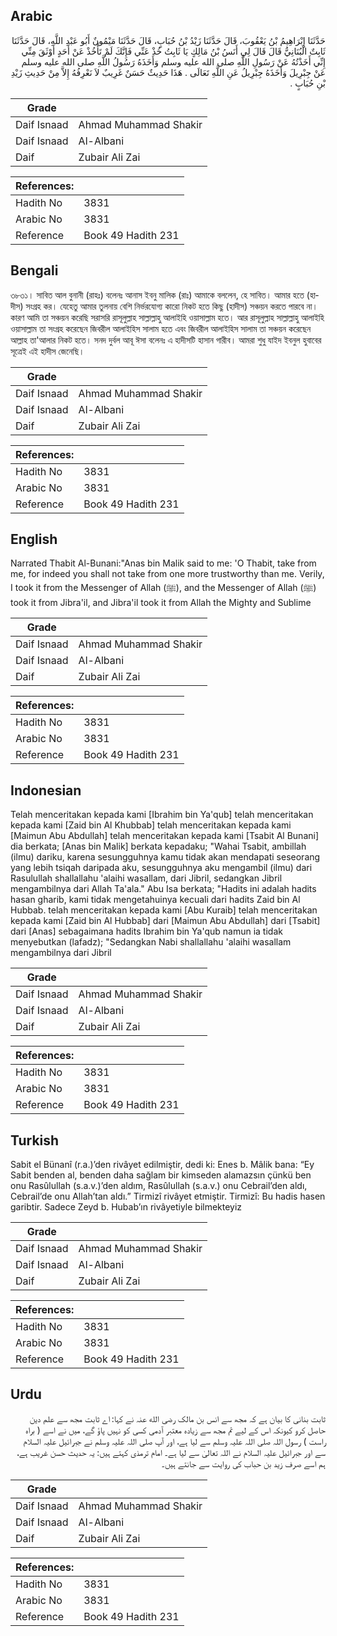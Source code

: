 ## Arabic


<div dir="rtl" lang="ar" style={{fontSize:'larger',backgroundColor:'#f8f9fa',padding:20}}>
حَدَّثَنَا إِبْرَاهِيمُ بْنُ يَعْقُوبَ، قَالَ حَدَّثَنَا زَيْدُ بْنُ حُبَابٍ، قَالَ حَدَّثَنَا مَيْمُونٌ أَبُو عَبْدِ اللَّهِ، قَالَ حَدَّثَنَا ثَابِتٌ الْبُنَانِيُّ قَالَ قَالَ لِي أَنَسُ بْنُ مَالِكٍ يَا ثَابِتُ خُذْ عَنِّي فَإِنَّكَ لَمْ تَأْخُذْ عَنْ أَحَدٍ أَوْثَقَ مِنِّي إِنِّي أَخَذْتُهُ عَنْ رَسُولِ اللَّهِ صلى الله عليه وسلم وَأَخَذَهُ رَسُولُ اللَّهِ صلى الله عليه وسلم عَنْ جِبْرِيلَ وَأَخَذَهُ جِبْرِيلُ عَنِ اللَّهِ تَعَالَى ‏. هَذَا حَدِيثٌ حَسَنٌ غَرِيبٌ لاَ نَعْرِفُهُ إِلاَّ مِنْ حَدِيثِ زَيْدِ بْنِ حُبَابٍ ‏.‏
</div>
<div style={{backgroundColor:'#f8f9fa',padding:20, marginBottom: 10}}><table> <thead> <tr> <th>Grade</th> <th></th> </tr> </thead> <tbody> <tr><td>Daif Isnaad</td><td>Ahmad Muhammad Shakir</td></tr><tr><td>Daif Isnaad</td><td>Al-Albani</td></tr><tr><td>Daif</td><td>Zubair Ali Zai</td></tr></tbody></table><table> <thead> <tr> <th>References:</th> <th></th> </tr> </thead> <tbody><tr><td>Hadith No</td><td>3831</td></tr><tr><td>Arabic No</td><td>3831</td></tr><tr><td>Reference</td><td>Book 49 Hadith 231</td></tr></tbody></table></div>

## Bengali


<div dir="ltr" lang="bn" style={{fontSize:'larger',backgroundColor:'#f8f9fa',padding:20}}>
৩৮৩১। সাবিত আল বুনানী (রাহঃ) বলেনঃ আনাস ইবনু মালিক (রাঃ) আমাকে বললেন, হে সাবিত। আমার হতে (হাদীস) সংগ্রহ কর। যেহেতু আমার তুলনায় বেশি নির্ভরযোগ্য কারো নিকট হতে কিছু (হাদীস) সঞ্চয়ন করতে পারবে না। কারণ আমি তা সঞ্চয়ন করেছি সরাসরি রাসূলুল্লাহ সাল্লাল্লাহু আলাইহি ওয়াসাল্লাম হতে। আর রাসূলুল্লাহ সাল্লাল্লাহু আলাইহি ওয়াসাল্লাম তা সংগ্রহ করেছেন জিবরীল আলাইহিস সালাম হতে এবং জিবরীল আলাইহিস সালাম তা সঞ্চয়ন করেছেন আল্লাহ তা'আলার নিকট হতে। সনদ দুর্বল আবূ ঈসা বলেনঃ এ হাদীসটি হাসান গারীব। আমরা শুধু যাইদ ইবনুল হুবাবের সূত্রেই এই হাদীস জেনেছি।
</div>
<div style={{backgroundColor:'#f8f9fa',padding:20, marginBottom: 10}}><table> <thead> <tr> <th>Grade</th> <th></th> </tr> </thead> <tbody> <tr><td>Daif Isnaad</td><td>Ahmad Muhammad Shakir</td></tr><tr><td>Daif Isnaad</td><td>Al-Albani</td></tr><tr><td>Daif</td><td>Zubair Ali Zai</td></tr></tbody></table><table> <thead> <tr> <th>References:</th> <th></th> </tr> </thead> <tbody><tr><td>Hadith No</td><td>3831</td></tr><tr><td>Arabic No</td><td>3831</td></tr><tr><td>Reference</td><td>Book 49 Hadith 231</td></tr></tbody></table></div>

## English


<div dir="ltr" lang="en" style={{fontSize:'larger',backgroundColor:'#f8f9fa',padding:20}}>
Narrated Thabit Al-Bunani:"Anas bin Malik said to me: 'O Thabit, take from me, for indeed you shall not take from one more trustworthy than me. Verily, I took it from the Messenger of Allah (ﷺ), and the Messenger of Allah (ﷺ) took it from Jibra'il, and Jibra'il took it from Allah the Mighty and Sublime
</div>
<div style={{backgroundColor:'#f8f9fa',padding:20, marginBottom: 10}}><table> <thead> <tr> <th>Grade</th> <th></th> </tr> </thead> <tbody> <tr><td>Daif Isnaad</td><td>Ahmad Muhammad Shakir</td></tr><tr><td>Daif Isnaad</td><td>Al-Albani</td></tr><tr><td>Daif</td><td>Zubair Ali Zai</td></tr></tbody></table><table> <thead> <tr> <th>References:</th> <th></th> </tr> </thead> <tbody><tr><td>Hadith No</td><td>3831</td></tr><tr><td>Arabic No</td><td>3831</td></tr><tr><td>Reference</td><td>Book 49 Hadith 231</td></tr></tbody></table></div>

## Indonesian


<div dir="ltr" lang="id" style={{fontSize:'larger',backgroundColor:'#f8f9fa',padding:20}}>
Telah menceritakan kepada kami [Ibrahim bin Ya'qub] telah menceritakan kepada kami [Zaid bin Al Khubbab] telah menceritakan kepada kami [Maimun Abu Abdullah] telah menceritakan kepada kami [Tsabit Al Bunani] dia berkata; [Anas bin Malik] berkata kepadaku; "Wahai Tsabit, ambillah (ilmu) dariku, karena sesungguhnya kamu tidak akan mendapati seseorang yang lebih tsiqah daripada aku, sesungguhnya aku mengambil (ilmu) dari Rasulullah shallallahu 'alaihi wasallam, dari Jibril, sedangkan Jibril mengambilnya dari Allah Ta'ala." Abu Isa berkata; "Hadits ini adalah hadits hasan gharib, kami tidak mengetahuinya kecuali dari hadits Zaid bin Al Hubbab. telah menceritakan kepada kami [Abu Kuraib] telah menceritakan kepada kami [Zaid bin Al Hubbab] dari [Maimun Abu Abdullah] dari [Tsabit] dari [Anas] sebagaimana hadits Ibrahim bin Ya'qub namun ia tidak menyebutkan (lafadz); "Sedangkan Nabi shallallahu 'alaihi wasallam mengambilnya dari Jibril
</div>
<div style={{backgroundColor:'#f8f9fa',padding:20, marginBottom: 10}}><table> <thead> <tr> <th>Grade</th> <th></th> </tr> </thead> <tbody> <tr><td>Daif Isnaad</td><td>Ahmad Muhammad Shakir</td></tr><tr><td>Daif Isnaad</td><td>Al-Albani</td></tr><tr><td>Daif</td><td>Zubair Ali Zai</td></tr></tbody></table><table> <thead> <tr> <th>References:</th> <th></th> </tr> </thead> <tbody><tr><td>Hadith No</td><td>3831</td></tr><tr><td>Arabic No</td><td>3831</td></tr><tr><td>Reference</td><td>Book 49 Hadith 231</td></tr></tbody></table></div>

## Turkish


<div dir="ltr" lang="tr" style={{fontSize:'larger',backgroundColor:'#f8f9fa',padding:20}}>
Sabit el Bünanî (r.a.)’den rivâyet edilmiştir, dedi ki: Enes b. Mâlik bana: “Ey Sabit benden al, benden daha sağlam bir kimseden alamazsın çünkü ben onu Rasûlullah (s.a.v.)’den aldım, Rasûlullah (s.a.v.) onu Cebrail’den aldı, Cebrail’de onu Allah’tan aldı.” Tirmizî rivâyet etmiştir. Tirmizî: Bu hadis hasen garibtir. Sadece Zeyd b. Hubab’ın rivâyetiyle bilmekteyiz
</div>
<div style={{backgroundColor:'#f8f9fa',padding:20, marginBottom: 10}}><table> <thead> <tr> <th>Grade</th> <th></th> </tr> </thead> <tbody> <tr><td>Daif Isnaad</td><td>Ahmad Muhammad Shakir</td></tr><tr><td>Daif Isnaad</td><td>Al-Albani</td></tr><tr><td>Daif</td><td>Zubair Ali Zai</td></tr></tbody></table><table> <thead> <tr> <th>References:</th> <th></th> </tr> </thead> <tbody><tr><td>Hadith No</td><td>3831</td></tr><tr><td>Arabic No</td><td>3831</td></tr><tr><td>Reference</td><td>Book 49 Hadith 231</td></tr></tbody></table></div>

## Urdu


<div dir="rtl" lang="ur" style={{fontSize:'larger',backgroundColor:'#f8f9fa',padding:20}}>
ثابت بنانی کا بیان ہے کہ مجھ سے انس بن مالک رضی الله عنہ نے کہا: اے ثابت مجھ سے علم دین حاصل کرو کیونکہ اس کے لیے تم مجھ سے زیادہ معتبر آدمی کسی کو نہیں پاؤ گے، میں نے اسے ( براہ راست ) رسول اللہ صلی اللہ علیہ وسلم سے لیا ہے، اور آپ صلی اللہ علیہ وسلم نے جبرائیل علیہ السلام سے اور جبرائیل علیہ السلام نے اللہ تعالیٰ سے لیا ہے۔ امام ترمذی کہتے ہیں: یہ حدیث حسن غریب ہے، ہم اسے صرف زید بن حباب کی روایت سے جانتے ہیں۔
</div>
<div style={{backgroundColor:'#f8f9fa',padding:20, marginBottom: 10}}><table> <thead> <tr> <th>Grade</th> <th></th> </tr> </thead> <tbody> <tr><td>Daif Isnaad</td><td>Ahmad Muhammad Shakir</td></tr><tr><td>Daif Isnaad</td><td>Al-Albani</td></tr><tr><td>Daif</td><td>Zubair Ali Zai</td></tr></tbody></table><table> <thead> <tr> <th>References:</th> <th></th> </tr> </thead> <tbody><tr><td>Hadith No</td><td>3831</td></tr><tr><td>Arabic No</td><td>3831</td></tr><tr><td>Reference</td><td>Book 49 Hadith 231</td></tr></tbody></table></div>